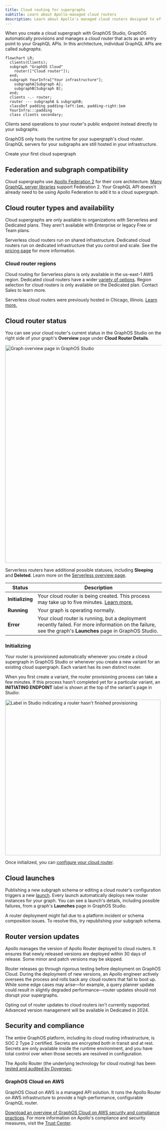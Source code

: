 ```yaml
---
title: Cloud routing for supergraphs
subtitle: Learn about Apollo-managed cloud routers
description: Learn about Apollo's managed cloud routers designed to efficiently route requests to your GraphQL APIs, ensuring optimal performance and scalability.
---
```


When you create a cloud supergraph with GraphOS Studio, GraphOS automatically provisions and manages a _cloud router_ that acts as an entry point to your GraphQL APIs. In this architecture, individual GraphQL APIs are called _subgraphs_.

```mermaid
flowchart LR;
  clients(Clients);
  subgraph "GraphOS Cloud"
    router(["Cloud router"]);
  end;
  subgraph YourInfra["Your infrastructure"];
    subgraphA[Subgraph A];
    subgraphB[Subgraph B];
  end;
  clients -.- router;
  router --- subgraphA & subgraphB;
  classDef padding padding-left:1em, padding-right:1em
  YourInfra:::padding
  class clients secondary;
```

Clients send operations to your router's public endpoint instead directly to your subgraphs.

GraphOS only hosts the runtime for your supergraph's cloud router. GraphQL servers for your subgraphs are still hosted in your infrastructure.

<p>
  <ButtonLink
    href="/graphos/quickstart/cloud/"
    style={{
      marginRight: '10px'
    }}
  >
    Create your first cloud supergraph
  </ButtonLink>
</p>

## Federation and subgraph compatibility

Cloud supergraphs use [Apollo Federation 2](/federation/) for their core architecture. [Many GraphQL server libraries](/federation/building-supergraphs/supported-subgraphs/) support Federation 2. Your GraphQL API doesn't already need to be using Apollo Federation to add it to a cloud supergraph.

## Cloud router types and availability

Cloud supergraphs are only available to organizations with Serverless and Dedicated plans.
They aren't available with Enterprise or legacy Free or Team plans.

Serverless cloud routers run on shared infrastructure. Dedicated cloud routers run on dedicated infrastructure that you control and scale.
See the [pricing page](https://www.apollographql.com/pricing/) for more information.

### Cloud router regions

Cloud routing for Serverless plans is only available in the us-east-1 AWS region. Dedicated cloud routers have a wider [variety of options](./dedicated#runs-on-aws). Region selection for cloud routers is only available on the Dedicated plan. <TrackableLink href="https://www.apollographql.com/contact-sales?type=dedicated&referrer=docs" eventName="content_contact_cloud">Contact Sales</TrackableLink> to learn more.

<Note>

Serverless cloud routers were previously hosted in Chicago, Illinois. [Learn more.](./serverless/aws-migration/#change-summary)

</Note>

## Cloud router status

You can see your cloud router's current status in the GraphOS Studio on the right side of your graph's **Overview** page under **Cloud Router Details**.

<img
  className="screenshot"
  alt="Graph overview page in GraphOS Studio"
  src="../img/cloud-routing/cloud-router-overview.jpg"
  width="700"
/>

<Note>

Serverless routers have additional possible statuses, including **Sleeping** and **Deleted**. Learn more on the [Serverless overview page](./serverless/#serverless-router-status).

</Note>

| Status           | Description                                                                                                                                               |
| ---------------- | --------------------------------------------------------------------------------------------------------------------------------------------------------- |
| **Initializing** | Your cloud router is being created. This process may take up to five minutes. [Learn more.](#initializing)                                                |
| **Running**      | Your graph is operating normally.                                                                                                                         |
| **Error**        | Your cloud router is running, but a deployment recently failed. For more information on the failure, see the graph's **Launches** page in GraphOS Studio. |

### Initializing

Your router is provisioned automatically whenever you create a cloud supergraph in GraphOS Studio or whenever you create a new variant for an existing cloud supergraph. Each variant has its own distinct router.

When you first create a variant, the router provisioning process can take a few minutes. If this process hasn't completed yet for a particular variant, an **INITIATING ENDPOINT** label is shown at the top of the variant's page in Studio:

<img
  className="screenshot"
  alt="Label in Studio indicating a router hasn't finished provisioning"
  src="../img/initiating-endpoint.jpg"
  width="500"
/>

Once initialized, you can [configure your cloud router](./configuration).

## Cloud launches

Publishing a new subgraph schema or editing a cloud router's configuration triggers a new [launch](/graphos/delivery/launches/). Every launch automatically deploys new router instances for your graph. You can see a launch's details, including possible failures, from a graph's **Launches** page in GraphOS Studio.

<Note>

A router deployment might fail due to a platform incident or schema composition issues. To resolve this, try republishing your subgraph schema.

</Note>

## Router version updates

Apollo manages the version of Apollo Router deployed to cloud routers. It ensures that newly released versions are deployed within 30 days of release. Some minor and patch versions may be skipped.

Router releases go through rigorous testing before deployment on GraphOS Cloud. During the deployment of new versions, an Apollo engineer actively oversees the process and rolls back any cloud routers that fail to boot up. While some edge cases may arise—for example, a query planner update could result in slightly degraded performance—router updates should not disrupt your supergraphs.

<Note>

Opting out of router updates to cloud routers isn't currently supported. Advanced version management will be available in Dedicated in 2024.

</Note>

## Security and compliance

The entire GraphOS platform, including its cloud routing infrastructure, is SOC 2 Type 2 certified.
Secrets are encrypted both in transit and at rest.
Secrets are only available inside the runtime environment, and you have total control over when those secrets are resolved in configuration.

The Apollo Router (the underlying technology for cloud routing) has been [tested and audited by Doyensec](https://doyensec.com/resources/Doyensec_Apollo_Report_Q22022_v4_AfterRetest.pdf).

### GraphOS Cloud on AWS

GraphOS Cloud on AWS is a managed API solution. It runs the Apollo Router on AWS infrastructure to provide a high-performance, configurable GraphQL router.

[Download an overview of GraphOS Cloud on AWS security and compliance practices](https://www.apollographql.com/trust/request-security-report).
For more information on Apollo's compliance and security measures, visit the [Trust Center](https://www.apollographql.com/trust/compliance-and-security).
